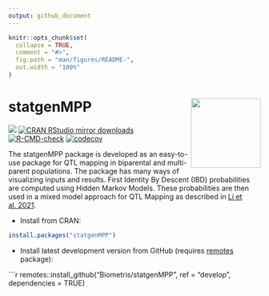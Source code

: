 ```yaml
---
output: github_document
---
```


<!-- README.md is generated from README.Rmd. Please edit that file -->

```r
knitr::opts_chunk$set(
  collapse = TRUE,
  comment = "#>",
  fig.path = "man/figures/README-",
  out.width = "100%"
)
```

# statgenMPP <img src="man/figures/logo.png" align="right" height="139" alt="" />

[![](https://www.r-pkg.org/badges/version/statgenMPP)](https://www.r-pkg.org/pkg/statgenMPP)
[![CRAN RStudio mirror downloads](https://cranlogs.r-pkg.org/badges/statgenMPP)](https://www.r-pkg.org/pkg/statgenMPP)
[![R-CMD-check](https://github.com/Biometris/statgenMPP/workflows/R-CMD-check/badge.svg)](https://github.com/Biometris/statgenMPP/actions?workflow=R-CMD-check)
[![codecov](https://codecov.io/gh/Biometris/statgenMPP/branch/master/graph/badge.svg)](https://app.codecov.io/gh/Biometris/statgenMPP)

The statgenMPP package is developed as an easy-to-use package for QTL mapping in biparental and multi-parent populations. The package has many ways of visualizing inputs and results. First Identity By Descent (IBD) probabilities are computed using Hidden Markov Models. These probabilities are then used in a mixed model approach for QTL Mapping as described in [Li et al. 2021](https://link.springer.com/article/10.1007/s00122-021-03919-7).


* Install from CRAN:

```r
install.packages("statgenMPP")
```

* Install latest development version from GitHub (requires [remotes](https://github.com/r-lib/remotes) package):

```r
remotes::install_github("Biometris/statgenMPP", ref = "develop", dependencies = TRUE)
